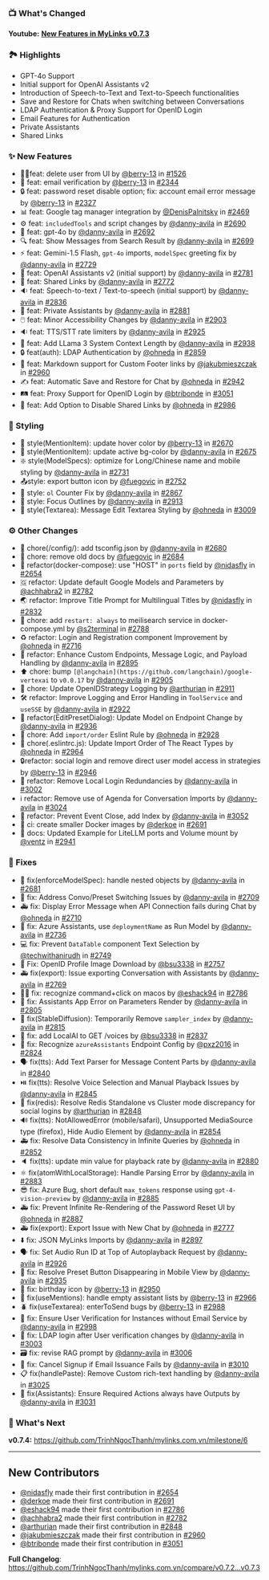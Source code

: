 ### 📺 What's Changed

**Youtube:** **[New Features in MyLinks v0.7.3](https://youtu.be/bSVHEbVPNl4)**

### 🏞️ Highlights

- GPT-4o Support
- Initial support for OpenAI Assistants v2
- Introduction of Speech-to-Text and Text-to-Speech functionalities
- Save and Restore for Chats when switching between Conversations
- LDAP Authentication & Proxy Support for OpenID Login
- Email Features for Authentication
- Private Assistants
- Shared Links

### ✨ New Features

* 🚫👤feat: delete user from UI by [@berry-13](https://github.com/berry-13) in [#1526](https://github.com/TrinhNgocThanh/mylinks.com.vn/pull/1526)
* 📧 feat: email verification by [@berry-13](https://github.com/berry-13) in [#2344](https://github.com/TrinhNgocThanh/mylinks.com.vn/pull/2344)
* 🔒 feat: password reset disable option; fix: account email error message by [@berry-13](https://github.com/berry-13) in [#2327](https://github.com/TrinhNgocThanh/mylinks.com.vn/pull/2327)
* 📊 feat: Google tag manager integration by [@DenisPalnitsky](https://github.com/DenisPalnitsky) in [#2469](https://github.com/TrinhNgocThanh/mylinks.com.vn/pull/2469)
* ⚙️ feat: `includedTools` and script changes by [@danny-avila](https://github.com/danny-avila) in [#2690](https://github.com/TrinhNgocThanh/mylinks.com.vn/pull/2690)
* 🚀 feat: gpt-4o by [@danny-avila](https://github.com/danny-avila) in [#2692](https://github.com/TrinhNgocThanh/mylinks.com.vn/pull/2692)
* 🔍 feat: Show Messages from Search Result by [@danny-avila](https://github.com/danny-avila) in [#2699](https://github.com/TrinhNgocThanh/mylinks.com.vn/pull/2699)
* ⚡ feat: Gemini-1.5 Flash, `gpt-4o` imports, `modelSpec` greeting fix by [@danny-avila](https://github.com/danny-avila) in [#2729](https://github.com/TrinhNgocThanh/mylinks.com.vn/pull/2729)
* 🤖 feat: OpenAI Assistants v2 (initial support) by [@danny-avila](https://github.com/danny-avila) in [#2781](https://github.com/TrinhNgocThanh/mylinks.com.vn/pull/2781)
* 🚀 feat: Shared Links by [@danny-avila](https://github.com/danny-avila) in [#2772](https://github.com/TrinhNgocThanh/mylinks.com.vn/pull/2772)
* 🔉 feat: Speech-to-text / Text-to-speech (initial support) by [@danny-avila](https://github.com/danny-avila) in [#2836](https://github.com/TrinhNgocThanh/mylinks.com.vn/pull/2836)
* 🤖 feat: Private Assistants by [@danny-avila](https://github.com/danny-avila) in [#2881](https://github.com/TrinhNgocThanh/mylinks.com.vn/pull/2881)
* 🖱️ feat: Minor Accessibility Changes by [@danny-avila](https://github.com/danny-avila) in [#2903](https://github.com/TrinhNgocThanh/mylinks.com.vn/pull/2903)
* 🔉 feat: TTS/STT rate limiters  by [@danny-avila](https://github.com/danny-avila) in [#2925](https://github.com/TrinhNgocThanh/mylinks.com.vn/pull/2925)
* 🦙 feat: Add LLama 3 System Context Length by [@danny-avila](https://github.com/danny-avila) in [#2938](https://github.com/TrinhNgocThanh/mylinks.com.vn/pull/2938)
* 🔒 feat(auth): LDAP Authentication by [@ohneda](https://github.com/ohneda) in [#2859](https://github.com/TrinhNgocThanh/mylinks.com.vn/pull/2859)
* 📝 feat: Markdown support for Custom Footer links by [@jakubmieszczak](https://github.com/jakubmieszczak) in [#2960](https://github.com/TrinhNgocThanh/mylinks.com.vn/pull/2960)
* ✍️ feat: Automatic Save and Restore for Chat by [@ohneda](https://github.com/ohneda) in [#2942](https://github.com/TrinhNgocThanh/mylinks.com.vn/pull/2942)
* 🛤️ feat: Proxy Support for OpenID Login by [@btribonde](https://github.com/btribonde) in [#3051](https://github.com/TrinhNgocThanh/mylinks.com.vn/pull/3051)
* 🚀 feat: Add Option to Disable Shared Links by [@ohneda](https://github.com/ohneda) in [#2986](https://github.com/TrinhNgocThanh/mylinks.com.vn/pull/2986)

### 🎨 Styling

* 🎨 style(MentionItem): update hover color by [@berry-13](https://github.com/berry-13) in [#2670](https://github.com/TrinhNgocThanh/mylinks.com.vn/pull/2670)
* 🎨 style(MentionItem): update active bg-color by [@danny-avila](https://github.com/danny-avila) in [#2675](https://github.com/TrinhNgocThanh/mylinks.com.vn/pull/2675)
* ❇️ style(ModelSpecs): optimize for Long/Chinese name and mobile styling  by [@danny-avila](https://github.com/danny-avila) in [#2731](https://github.com/TrinhNgocThanh/mylinks.com.vn/pull/2731)
* 📤style: export button icon by [@fuegovic](https://github.com/fuegovic) in [#2752](https://github.com/TrinhNgocThanh/mylinks.com.vn/pull/2752)
* 🔢 style: `ol` Counter Fix by [@danny-avila](https://github.com/danny-avila) in [#2867](https://github.com/TrinhNgocThanh/mylinks.com.vn/pull/2867)
* 🎨 style: Focus Outlines by [@danny-avila](https://github.com/danny-avila) in [#2913](https://github.com/TrinhNgocThanh/mylinks.com.vn/pull/2913)
* 🎨 style(Textarea): Message Edit Textarea Styling by [@ohneda](https://github.com/ohneda) in [#3009](https://github.com/TrinhNgocThanh/mylinks.com.vn/pull/3009)

### ⚙️ Other Changes

* 🧹 chore(/config/): add tsconfig.json by [@danny-avila](https://github.com/danny-avila) in [#2680](https://github.com/TrinhNgocThanh/mylinks.com.vn/pull/2680)
* 🧹 chore: remove old docs by [@fuegovic](https://github.com/fuegovic) in [#2684](https://github.com/TrinhNgocThanh/mylinks.com.vn/pull/2684)
* 🐋 refactor(docker-compose): use "HOST" in `ports` field by [@nidasfly](https://github.com/nidasfly) in [#2654](https://github.com/TrinhNgocThanh/mylinks.com.vn/pull/2654)
* 🇬 refactor: Update default Google Models and Parameters by [@achhabra2](https://github.com/achhabra2) in [#2782](https://github.com/TrinhNgocThanh/mylinks.com.vn/pull/2782)
* 🌏 refactor: Improve Title Prompt for Multilingual Titles by [@nidasfly](https://github.com/nidasfly) in [#2832](https://github.com/TrinhNgocThanh/mylinks.com.vn/pull/2832)
* 🐋 chore: add `restart: always` to meilisearch service in docker-compose.yml by [@s2terminal](https://github.com/s2terminal) in [#2788](https://github.com/TrinhNgocThanh/mylinks.com.vn/pull/2788)
* ♻️ refactor: Login and Registration component Improvement by [@ohneda](https://github.com/ohneda) in [#2716](https://github.com/TrinhNgocThanh/mylinks.com.vn/pull/2716)
* 🚀 refactor: Enhance Custom Endpoints, Message Logic, and Payload Handling by [@danny-avila](https://github.com/danny-avila) in [#2895](https://github.com/TrinhNgocThanh/mylinks.com.vn/pull/2895)
* ⬆️ chore: bump `[@langchain](https://github.com/langchain)/google-vertexai` to `v0.0.17` by [@danny-avila](https://github.com/danny-avila) in [#2905](https://github.com/TrinhNgocThanh/mylinks.com.vn/pull/2905)
* 🔧 chore: Update OpenIDStrategy Logging by [@arthurian](https://github.com/arthurian) in [#2911](https://github.com/TrinhNgocThanh/mylinks.com.vn/pull/2911)
* 🛠️ refactor: Improve Logging and Error Handling in `ToolService` and `useSSE` by [@danny-avila](https://github.com/danny-avila) in [#2922](https://github.com/TrinhNgocThanh/mylinks.com.vn/pull/2922)
* 🔄 refactor(EditPresetDialog): Update Model on Endpoint Change by [@danny-avila](https://github.com/danny-avila) in [#2936](https://github.com/TrinhNgocThanh/mylinks.com.vn/pull/2936)
* 🔧 chore: Add `import/order` Eslint Rule by [@ohneda](https://github.com/ohneda) in [#2928](https://github.com/TrinhNgocThanh/mylinks.com.vn/pull/2928)
* 🧹 chore(.eslintrc.js): Update Import Order of The React Types by [@ohneda](https://github.com/ohneda) in [#2964](https://github.com/TrinhNgocThanh/mylinks.com.vn/pull/2964)
* 🔒refactor: social login and remove direct user model access in strategies by [@berry-13](https://github.com/berry-13) in [#2946](https://github.com/TrinhNgocThanh/mylinks.com.vn/pull/2946)
* 🚀 refactor: Remove Local Login Redundancies  by [@danny-avila](https://github.com/danny-avila) in [#3002](https://github.com/TrinhNgocThanh/mylinks.com.vn/pull/3002)
* ℹ️ refactor: Remove use of Agenda for Conversation Imports by [@danny-avila](https://github.com/danny-avila) in [#3024](https://github.com/TrinhNgocThanh/mylinks.com.vn/pull/3024)
* 🚀 refactor: Prevent Event Close, add Index by [@danny-avila](https://github.com/danny-avila) in [#3052](https://github.com/TrinhNgocThanh/mylinks.com.vn/pull/3052)
* 🐋 ci: create smaller Docker images by [@derkoe](https://github.com/derkoe) in [#2691](https://github.com/TrinhNgocThanh/mylinks.com.vn/pull/2691)
* 🚅 docs: Updated Example for LiteLLM ports and Volume mount by [@ventz](https://github.com/ventz) in [#2941](https://github.com/TrinhNgocThanh/mylinks.com.vn/pull/2941)

### 🔧 Fixes

* 👮 fix(enforceModelSpec): handle nested objects by [@danny-avila](https://github.com/danny-avila) in [#2681](https://github.com/TrinhNgocThanh/mylinks.com.vn/pull/2681)
* 🔀 fix: Address Convo/Preset Switching Issues by [@danny-avila](https://github.com/danny-avila) in [#2709](https://github.com/TrinhNgocThanh/mylinks.com.vn/pull/2709)
* 🚑 fix: Display Error Message when API Connection fails during Chat by [@ohneda](https://github.com/ohneda) in [#2710](https://github.com/TrinhNgocThanh/mylinks.com.vn/pull/2710)
* 🤖 fix: Azure Assistants, use `deploymentName` as Run Model by [@danny-avila](https://github.com/danny-avila) in [#2736](https://github.com/TrinhNgocThanh/mylinks.com.vn/pull/2736)
* 💻 fix: Prevent `DataTable` component Text Selection by [@techwithanirudh](https://github.com/techwithanirudh) in [#2749](https://github.com/TrinhNgocThanh/mylinks.com.vn/pull/2749)
* 🐞 Fix: OpenID Profile Image Download by [@bsu3338](https://github.com/bsu3338) in [#2757](https://github.com/TrinhNgocThanh/mylinks.com.vn/pull/2757)
* 🚑 fix(export): Issue exporting Conversation with Assistants by [@danny-avila](https://github.com/danny-avila) in [#2769](https://github.com/TrinhNgocThanh/mylinks.com.vn/pull/2769)
* 👨‍🔧 fix: recognize command+click on macos by [@eshack94](https://github.com/eshack94) in [#2786](https://github.com/TrinhNgocThanh/mylinks.com.vn/pull/2786)
* 🔧 fix: Assistants App Error on Parameters Render by [@danny-avila](https://github.com/danny-avila) in [#2805](https://github.com/TrinhNgocThanh/mylinks.com.vn/pull/2805)
* 🔧 fix(StableDiffusion): Temporarily Remove `sampler_index` by [@danny-avila](https://github.com/danny-avila) in [#2815](https://github.com/TrinhNgocThanh/mylinks.com.vn/pull/2815)
* 🐞 fix: add LocalAI to GET /voices by [@bsu3338](https://github.com/bsu3338) in [#2837](https://github.com/TrinhNgocThanh/mylinks.com.vn/pull/2837)
* 🔧 fix: Recognize `azureAssistants` Endpoint Config by [@pxz2016](https://github.com/pxz2016) in [#2824](https://github.com/TrinhNgocThanh/mylinks.com.vn/pull/2824)
* 🗣️ fix(tts): Add Text Parser for Message Content Parts by [@danny-avila](https://github.com/danny-avila) in [#2840](https://github.com/TrinhNgocThanh/mylinks.com.vn/pull/2840)
* ⏯️ fix(tts): Resolve Voice Selection and Manual Playback Issues by [@danny-avila](https://github.com/danny-avila) in [#2845](https://github.com/TrinhNgocThanh/mylinks.com.vn/pull/2845)
* 🔧 fix(redis): Resolve Redis Standalone vs Cluster mode discrepancy for social logins by [@arthurian](https://github.com/arthurian) in [#2848](https://github.com/TrinhNgocThanh/mylinks.com.vn/pull/2848)
* 🔊 fix(tts): NotAllowedError (mobile/safari), Unsupported MediaSource type (firefox), Hide Audio Element by [@danny-avila](https://github.com/danny-avila) in [#2854](https://github.com/TrinhNgocThanh/mylinks.com.vn/pull/2854)
* 🚑 fix: Resolve Data Consistency in Infinite Queries by [@ohneda](https://github.com/ohneda) in [#2852](https://github.com/TrinhNgocThanh/mylinks.com.vn/pull/2852)
* 🔈 fix(tts): update min value for playback rate by [@danny-avila](https://github.com/danny-avila) in [#2880](https://github.com/TrinhNgocThanh/mylinks.com.vn/pull/2880)
* ⚛️ fix(atomWithLocalStorage): Handle Parsing Error by [@danny-avila](https://github.com/danny-avila) in [#2883](https://github.com/TrinhNgocThanh/mylinks.com.vn/pull/2883)
* 😎 fix: Azure Bug, short default `max_tokens` response using `gpt-4-vision-preview` by [@danny-avila](https://github.com/danny-avila) in [#2885](https://github.com/TrinhNgocThanh/mylinks.com.vn/pull/2885)
* 🚑 fix: Prevent Infinite Re-Rendering of the Password Reset UI by [@ohneda](https://github.com/ohneda) in [#2887](https://github.com/TrinhNgocThanh/mylinks.com.vn/pull/2887)
* 🚑 fix(export): Export Issue with New Chat by [@ohneda](https://github.com/ohneda) in [#2777](https://github.com/TrinhNgocThanh/mylinks.com.vn/pull/2777)
* ⬇️ fix: JSON MyLinks Imports by [@danny-avila](https://github.com/danny-avila) in [#2897](https://github.com/TrinhNgocThanh/mylinks.com.vn/pull/2897)
* 🗣️ fix: Set Audio Run ID at Top of Autoplayback Request by [@danny-avila](https://github.com/danny-avila) in [#2926](https://github.com/TrinhNgocThanh/mylinks.com.vn/pull/2926)
* 🐛 fix: Resolve Preset Button Disappearing in Mobile View by [@danny-avila](https://github.com/danny-avila) in [#2935](https://github.com/TrinhNgocThanh/mylinks.com.vn/pull/2935)
* 🎂 fix: birthday icon by [@berry-13](https://github.com/berry-13) in [#2950](https://github.com/TrinhNgocThanh/mylinks.com.vn/pull/2950)
* 🔧 fix(useMentions): handle empty assistant lists by [@berry-13](https://github.com/berry-13) in [#2966](https://github.com/TrinhNgocThanh/mylinks.com.vn/pull/2966)
* 🪲 fix(useTextarea): enterToSend bugs by [@berry-13](https://github.com/berry-13) in [#2988](https://github.com/TrinhNgocThanh/mylinks.com.vn/pull/2988)
* 📧 fix: Ensure User Verification for Instances without Email Service by [@danny-avila](https://github.com/danny-avila) in [#2998](https://github.com/TrinhNgocThanh/mylinks.com.vn/pull/2998)
* 📧 fix: LDAP login after User verification changes by [@danny-avila](https://github.com/danny-avila) in [#3003](https://github.com/TrinhNgocThanh/mylinks.com.vn/pull/3003)
* 🗃️ fix: revise RAG prompt by [@danny-avila](https://github.com/danny-avila) in [#3006](https://github.com/TrinhNgocThanh/mylinks.com.vn/pull/3006)
* 📧 fix: Cancel Signup if Email Issuance Fails by [@danny-avila](https://github.com/danny-avila) in [#3010](https://github.com/TrinhNgocThanh/mylinks.com.vn/pull/3010)
* 📋 fix(handlePaste): Remove Custom rich-text handling by [@danny-avila](https://github.com/danny-avila) in [#3025](https://github.com/TrinhNgocThanh/mylinks.com.vn/pull/3025)
* 🤖 fix(Assistants): Ensure Required Actions always have Outputs by [@danny-avila](https://github.com/danny-avila) in [#3031](https://github.com/TrinhNgocThanh/mylinks.com.vn/pull/3031)


### 👀 What's Next

**v0.7.4:** https://github.com/TrinhNgocThanh/mylinks.com.vn/milestone/6

---

## New Contributors

* [@nidasfly](https://github.com/nidasfly) made their first contribution in [#2654](https://github.com/TrinhNgocThanh/mylinks.com.vn/pull/2654)
* [@derkoe](https://github.com/derkoe) made their first contribution in [#2691](https://github.com/TrinhNgocThanh/mylinks.com.vn/pull/2691)
* [@eshack94](https://github.com/eshack94) made their first contribution in [#2786](https://github.com/TrinhNgocThanh/mylinks.com.vn/pull/2786)
* [@achhabra2](https://github.com/achhabra2) made their first contribution in [#2782](https://github.com/TrinhNgocThanh/mylinks.com.vn/pull/2782)
* [@arthurian](https://github.com/arthurian) made their first contribution in [#2848](https://github.com/TrinhNgocThanh/mylinks.com.vn/pull/2848)
* [@jakubmieszczak](https://github.com/jakubmieszczak) made their first contribution in [#2960](https://github.com/TrinhNgocThanh/mylinks.com.vn/pull/2960)
* [@btribonde](https://github.com/btribonde) made their first contribution in [#3051](https://github.com/TrinhNgocThanh/mylinks.com.vn/pull/3051)

**Full Changelog**: https://github.com/TrinhNgocThanh/mylinks.com.vn/compare/v0.7.2...v0.7.3